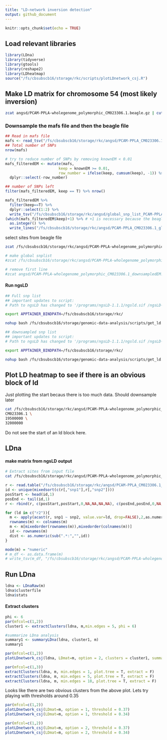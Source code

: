 ```yaml
---
title: "LD-network inversion detection"
output: github_document
---
```


```r
knitr::opts_chunk$set(echo = TRUE)
```

## Load relevant libraries
```r
library(LDna)
library(tidyverse)
library(gtools)
library(reshape2)
library(LDheatmap)
source("/fs/cbsubscb16/storage/rkc/scripts/plotLDnetwork_csj.R")
```

## Make LD matrix for chromosome 54 (most likely inversion)

```bash
zcat angsd/PCAM-PPLA-wholegenome_polymorphic_CM023306.1.beagle.gz | cut -f 1 | sed 's/_/\t/1' | gzip > angsd/global_snp_list_PCAM-PPLA-wholegenome_polymorphic_CM023306.1.txt.gz
```

### Downsample the mafs file and then the beagle file
```r
## Read in mafs file
mafs <- read_tsv("/fs/cbsubscb16/storage/rkc/angsd/PCAM-PPLA_CM023306.1_global.mafs.gz")
## Total number of SNPs
nrow(mafs)
```

```r
# try to reduce number of SNPs by removing knownEM < 0.01
mafs_filteredEM <- mutate(mafs, 
                        keep = knownEM >= 0.01, 
                        row_number = ifelse(keep, cumsum(keep), -1)) %>% 
  dplyr::select(-row_number)

## number of SNPs left
filter(mafs_filteredEM, keep == T) %>% nrow()
```

```r
mafs_filteredEM %>%
  filter(keep==T) %>%
  dplyr::select(1:2) %>%
  write_tsv("/fs/cbsubscb16/storage/rkc/angsd/global_snp_list_PCAM-PPLA_CM023306.1_global_downsampledEM.txt.gz", col_names = F)
(which(mafs_filteredEM$keep)+1) %>% # +1 is necessary because the beagle file has a title line
  as.integer() %>%
  write_lines("/fs/cbsubscb16/storage/rkc/angsd/PCAM-PPLA_CM023306.1_global_downsampledEM.pos.idx")
```

select sites from beagle file
```bash
zcat /fs/cbsubscb16/storage/rkc/angsd/PCAM-PPLA-wholegenome_polymorphic_CM023306.1.beagle.gz | cut -f 4- | awk 'NR==FNR{ pos[$1]; next }FNR in pos' /fs/cbsubscb16/storage/rkc/angsd/PCAM-PPLA_CM023306.1_global_downsampledEM.pos.idx - | sed 's/_/\t/1' | gzip > /fs/cbsubscb16/storage/rkc/angsd/PCAM-PPLA-wholegenome_polymorphic_CM023306.1_downsampledEM.beagle.gz

# make global snplist 
#zcat /fs/cbsubscb16/storage/rkc/angsd/PCAM-PPLA-wholegenome_polymorphic_CM023306.1.beagle.gz | awk #'NR==FNR{ pos[$1]; next }FNR in pos' #/fs/cbsubscb16/storage/rkc/angsd/PCAM-PPLA_CM023306.1_global_downsampledEM.pos.idx - | cut -f 1 | sed #'s/_/\t/1' | gzip > /fs/cbsubscb16/storage/rkc/angsd/global_snp_list_PCAM-PPLA-wholegenome_polymorphic#_CM023306.1_downsampledEM.txt.gz

# remove first line
#zcat angsd/PCAM-PPLA-wholegenome_polymorphic_CM023306.1_downsampledEM.beagle.gz | tail -n +2 | gzip > #angsd/PCAM-PPLA-wholegenome_polymorphic_CM023306.1_downsampledEM_noheader.beagle.gz 
```

#### Run ngsLD 
```bash
## Full snp list
## important updates to script:
# Path to ngsLD has changed to '/programs/ngsLD-1.1.1/ngsld.sif /ngsLD-1.1.1/ngsLD'. Oon top of this, it has been installed in something called a 'Singularity' which requires us to specify a working directory for the program that is done using 'export APPTAINER_BINDPATH=/fs/cbsubscb16/storage/rkc/'

export APPTAINER_BINDPATH=/fs/cbsubscb16/storage/rkc/

nohup bash /fs/cbsubscb16/storage/genomic-data-analysis/scripts/get_ld.sh /fs/cbsubscb16/storage/rkc/angsd/ PCAM-PPLA-wholegenome_polymorphic_CM023306.1_noheader.beagle.gz global_snp_list_PCAM-PPLA-wholegenome_polymorphic_CM023306.1.txt.gz 100 16 '/programs/ngsLD-1.1.1/ngsld.sif /ngsLD-1.1.1/ngsLD' > /fs/cbsubscb16/storage/rkc/nohups/run_ngsLD_bam_list_PCAM-PPLA-wholegenome_polymorphic_CM023306.1.nohup &
```

```bash
## downsampled snp list
## important updates to script:
# Path to ngsLD has changed to '/programs/ngsLD-1.1.1/ngsld.sif /ngsLD-1.1.1/ngsLD'. On top of this, it has been installed in something called a 'Singularity' which requires us to specify a working directory for the program that is done using 'export APPTAINER_BINDPATH=/fs/cbsubscb16/storage/rkc/'

export APPTAINER_BINDPATH=/fs/cbsubscb16/storage/rkc/

nohup bash /fs/cbsubscb16/storage/genomic-data-analysis/scripts/get_ld.sh /fs/cbsubscb16/storage/rkc/angsd/ PCAM-PPLA-wholegenome_polymorphic_CM023306.1_downsampledEM_noheader.beagle.gz global_snp_list_PCAM-PPLA-wholegenome_polymorphic_CM023306.1_downsampledEM.txt.gz 12450 16 '/programs/ngsLD-1.1.1/ngsld.sif /ngsLD-1.1.1/ngsLD' > /fs/cbsubscb16/storage/rkc/nohups/run_ngsLD_bam_list_PCAM-PPLA-wholegenome_polymorphic_CM023306.1_downsampledEM_400.nohup &
```

## Plot LD heatmap to see if there is an obvious block of ld
Just plotting the start becaus there is too much data. Should downsample later
```bash
cat /fs/cbsubscb16/storage/rkc/angsd/PCAM-PPLA-wholegenome_polymorphic_CM023306.ld | bash /fs/cbsubscb16/storage/rkc/scripts/ld_blocks.sh \
CM023306.1 \
19500000 \
32000000
```

Do not see the start of an ld block here. 

## LDna

#### make matrix from ngsLD output

```bash
# Extract sites from input file
cat /fs/cbsubscb16/storage/rkc/angsd/PCAM-PPLA-wholegenome_polymorphic_CM023306.ld | awk -v chr=CM023306.1 -v min=19500000 -v max=32000000 'BEGIN{print "snp1\tsnp2\tdist\tr2p\tD\tDp\tr2"} {split($1,pos1,":"); split($2,pos2,":")} pos1[1]==chr && pos1[2]>=min && pos1[2]<=max && pos2[1]==chr && pos2[2]>=min && pos2[2]<=max' | cut -f 1-7 > PCAM-PPLA_CM023306.1_downsampledEM_12450_premat.ld
```

```r
r <- read.table("/fs/cbsubscb16/storage/rkc/angsd/PCAM-PPLA_CM023306.1_downsampledEM_12450_premat.ld", header=TRUE, stringsAsFactors=FALSE)
id <- unique(mixedsort(c(r[,"snp1"],r[,"snp2"])))
posStart <- head(id,1)
posEnd <- tail(id,1)
r <- rbind(r, c(posStart,posStart,0,NA,NA,NA,NA), c(posEnd,posEnd,0,NA,NA,NA,NA))

for (ld in c("r2")){
  m <- apply(acast(r, snp1 ~ snp2, value.var=ld, drop=FALSE),2,as.numeric)
  rownames(m) <- colnames(m)
  m <- m[mixedorder(rownames(m)),mixedorder(colnames(m))]
  id <- rownames(m)
  dist <- as.numeric(sub(".*:","",id))
}

mode(m) = "numeric"
# m_df <- as.data.frame(m)
# write_tsv(m_df, "/fs/cbsubscb16/storage/rkc/angsd/PCAM-PPLA-wholegenome_polymorphic_downsampledEM.mat")
```

## Run LDna
```r
ldna <- LDnaRaw(m)
ldna$clusterfile
ldna$stats
```

#### Extract clusters
```r
phi <- 6
par(mfcol=c(1,2))
cluster1 <- extractClusters(ldna, m,min.edges = 5, phi = 6)
```

```r
#summarize LDna analysis
summary1 <- summaryLDna(ldna, cluster1, m)
summary1
```
```r
par(mfcol=c(1,2))
plotLDnetwork_csj(ldna, LDmat=m, option = 2, clusters = cluster1, summary = summary1)
```

```r
par(mfcol=c(1,3))
extractClusters(ldna, m, min.edges = 1, plot.tree = T, extract = F)
extractClusters(ldna, m, min.edges = 5, plot.tree = T, extract = F)
extractClusters(ldna, m, min.edges = 18, plot.tree = T, extract = F)
```
Looks like there are two obvious clusters from the above plot. Lets try playing with thresholds around 0.35

```r
par(mfcol=c(1,2))
plotLDnetwork_csj(LDmat=m, option = 1, threshold = 0.37)
plotLDnetwork_csj(LDmat=m, option = 1, threshold = 0.34)
```

```r
par(mfcol=c(1,2))
plotLDnetwork_csj(LDmat=m, option = 2, threshold = 0.37)
plotLDnetwork_csj(LDmat=m, option = 2, threshold = 0.34)
```
